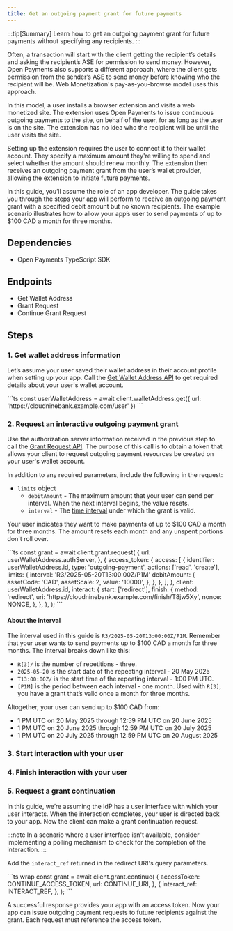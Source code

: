```yaml
---
title: Get an outgoing payment grant for future payments
---
```



:::tip[Summary]
Learn how to get an outgoing payment grant for future payments without specifying any recipients.
:::

Often, a transaction will start with the client getting the recipient’s details and asking the recipient’s ASE for permission to send money. However, Open Payments also supports a different approach, where the client gets permission from the sender’s ASE to send money before knowing who the recipient will be. Web Monetization's pay-as-you-browse model uses this approach.

In this model, a user installs a browser extension and visits a web monetized site. The extension uses Open Payments to issue continuous outgoing payments to the site, on behalf of the user, for as long as the user is on the site. The extension has no idea who the recipient will be until the user visits the site.

Setting up the extension requires the user to connect it to their wallet account. They specify a maximum amount they're willing to spend and select whether the amount should renew monthly. The extension then receives an outgoing payment grant from the user’s wallet provider, allowing the extension to initiate future payments.

In this guide, you’ll assume the role of an app developer. The guide takes you through the steps your app will perform to receive an outgoing payment grant with a specified debit amount but no known recipients. The example scenario illustrates how to allow your app’s user to send payments of up to $100 CAD a month for three months.

## Dependencies

- <LinkOut href='https://github.com/interledger/open-payments-node/tree/main/packages/open-payments'>Open Payments TypeScript SDK</LinkOut>

## Endpoints

- <LinkOut href='https://openpayments.dev/apis/wallet-address-server/operations/get-wallet-address/'>Get Wallet Address</LinkOut>
- <LinkOut href='https://openpayments.dev/apis/auth-server/operations/post-request/'>Grant Request</LinkOut>
- <LinkOut href='https://openpayments.dev/apis/auth-server/operations/post-continue/'>Continue Grant Request</LinkOut>

## Steps

### 1. Get wallet address information

Let’s assume your user saved their wallet address in their account profile when setting up your app. Call the [Get Wallet Address API](/apis/wallet-address-server/operations/get-wallet-address) to get required details about your user's wallet account.

<Tabs syncKey="lang">
<TabItem label='TypeScript/JavaScript' icon='seti:javascript'>
  ```ts
  const userWalletAddress = await client.walletAddress.get({
    url: 'https://cloudninebank.example.com/user'
  })
  ```
</TabItem>
</Tabs>

### 2. Request an interactive outgoing payment grant

Use the authorization server information received in the previous step to call the [Grant Request API](/apis/auth-server/operations/post-request). The purpose of this call is to obtain a token that allows your client to request outgoing payment resources be created on your user's wallet account.

<InteractionReq />

In addition to any required parameters, include the following in the request:

- `limits` object
  - `debitAmount` - The maximum amount that your user can send per interval. When the next interval begins, the value resets.
  - `interval` - The [time interval](#about-the-interval) under which the grant is valid.

Your user indicates they want to make payments of up to $100 CAD a month for three months. The amount resets each month and any unspent portions don't roll over.

<Tabs syncKey="lang">
<TabItem label='TypeScript/JavaScript' icon='seti:javascript'>
  ```ts
  const grant = await client.grant.request(
    {
      url: userWalletAddress.authServer,
    },
    {
      access_token: {
        access: [
          {
            identifier: userWalletAddress.id,
            type: 'outgoing-payment',
            actions: ['read', 'create'],
            limits: {
              interval: 'R3/2025-05-20T13:00:00Z/P1M'
              debitAmount: {
                assetCode: 'CAD',
                assetScale: 2,
                value: '10000',
              },
            },
          },
        ],
      },
      client: userWalletAddress.id,
      interact: {
        start: ['redirect'],
        finish: {
          method: 'redirect',
          uri: 'https://cloudninebank.example.com/finish/T8jw5Xy',
          nonce: NONCE,
        },
      },
    },
  );
  ```
</TabItem>
</Tabs>

#### About the interval

The interval used in this guide is `R3/2025-05-20T13:00:00Z/P1M`. Remember that your user wants to send payments up to $100 CAD a month for three months. The interval breaks down like this:

- `R[3]/` is the number of repetitions - three.
- `2025-05-20` is the start date of the repeating interval - 20 May 2025
- `T13:00:00Z/` is the start time of the repeating interval - 1:00 PM UTC.
- `[P1M]` is the period between each interval - one month. Used with `R[3]`, you have a grant that’s valid once a month for three months.

Altogether, your user can send up to $100 CAD from:

- 1 PM UTC on 20 May 2025 through 12:59 PM UTC on 20 June 2025
- 1 PM UTC on 20 June 2025 through 12:59 PM UTC on 20 July 2025
- 1 PM UTC on 20 July 2025 through 12:59 PM UTC on 20 August 2025

### 3. Start interaction with your user

<StartInteraction />

### 4. Finish interaction with your user

<FinishInteraction />

### 5. Request a grant continuation

In this guide, we’re assuming the IdP has a user interface with which your user interacts. When the interaction completes, your user is directed back to your app. Now the client can make a grant continuation request.

:::note
In a scenario where a user interface isn't available, consider implementing a polling mechanism to check for the completion of the interaction.
:::

Add the `interact_ref` returned in the redirect URI's query parameters.

<Tabs syncKey='lang'>
  <TabItem label='TypeScript/JavaScript' icon='seti:javascript'>
  ```ts wrap
  const grant = await client.grant.continue(
    {
      accessToken: CONTINUE_ACCESS_TOKEN,
      url: CONTINUE_URI,
    },
    {
      interact_ref: INTERACT_REF,
    },
  );
  ```
  </TabItem>
</Tabs>

A successful response provides your app with an access token. Now your app can issue outgoing payment requests to future recipients against the grant. Each request must reference the access token.

